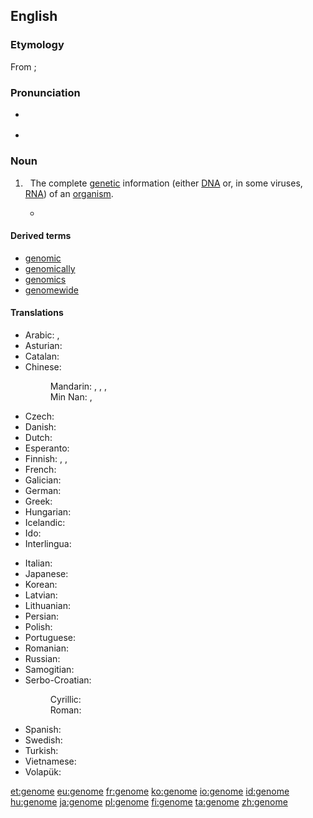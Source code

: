 ==English==

===Etymology===
From {{etyl|de|en}} {{term|Genom|lang=de}}; {{suffix|gene|ome|lang=en}}

===Pronunciation===
* {{a|UK}} {{IPA|/ˈdʒiː.nəʊm/|lang=en}}
* {{a|US}} {{IPA|/ˈdʒiː.noʊm/|/dʒɨˈnoʊm/|lang=en}}

===Noun===
{{wikipedia}}
{{en-noun}}

# {{context|genetics|lang=en}}&nbsp; The complete [[genetic]] information (either [[DNA]] or, in some viruses, [[RNA]]) of an [[organism]].
#*{{quote-magazine|year=2012|month=March-April
|author=[[w:Terry Sejnowski|Terrence J. Sejnowski]]
|title=Well-connected Brains
|volume=100|issue=2|page=171
|magazine={{w|American Scientist}}
|url=http://www.americanscientist.org/bookshelf/pub/well-connected-brains
|passage=Creating a complete map of the human connectome would therefore be a monumental milestone but not the end of the journey to understanding how our brains work. The achievement will transform neuroscience and serve as the starting point for asking questions we could not otherwise have answered, just as having the human '''genome''' has made it possible to ask new questions about cellular and molecular systems.}}

====Derived terms====
* [[genomic]]
* [[genomically]]
* [[genomics]]
* [[genomewide]]

====Translations====
{{trans-top|complete genetic information of an organism}}
* Arabic: {{t|ar|مَجِين|m}}, {{t|ar|جِينُوم|m|tr=jinūm}}
* Asturian: {{t|ast|xenoma|m}}
* Catalan: {{t|ca|genoma|m}}
* Chinese:
*: Mandarin: {{t+|cmn|基因組|sc=Hani}}, {{t|cmn|基因组|tr=jīyīnzǔ|sc=Hani}}, {{t|cmn|基因體|sc=Hani}}, {{t|cmn|基因体|tr=jīyīntǐ|sc=Hani}}
*: Min Nan: {{t|nan|基因體|tr=ki-in-thé|sc=Hani}}, {{t|nan|遺傳體|tr=ûi-thoân-thé|sc=Hani}}
* Czech: {{t+|cs|genom|m}}
* Danish: {{t+|da|genom|n}}
* Dutch: {{t+|nl|genoom|n}}
* Esperanto: {{t|eo|genaro}}
* Finnish: {{t+|fi|genomi}}, {{t+|fi|perimä}}, {{t|fi|geeniperimä}}
* French: {{t+|fr|génome|m}}
* Galician: {{t|gl|xenoma|m}}
* German: {{t+|de|Genom|n}}
* Greek: {{t+|el|γονιδίωμα|n}}
* Hungarian: {{t|hu|genom}}
* Icelandic: {{t+|is|erfðamengi|m}}
* Ido: {{t+|io|genomo}}
* Interlingua: {{t|ia|genoma}}
{{trans-mid}}
* Italian: {{t+|it|genoma|m}}
* Japanese: {{t|ja|ゲノム|tr=genomu}}
* Korean: {{t|ko|게놈|sc=Hang}}
* Latvian: {{t|lv|genoms|m}}
* Lithuanian: {{t|lt|genomas|m}}
* Persian: {{t|fa|ژنوم|tr=ženom, ženum|sc=fa-Arab}}
* Polish: {{t+|pl|genom|m}}
* Portuguese: {{t+|pt|genoma|m}}
* Romanian: {{t+|ro|genom|n}}
* Russian: {{t+|ru|гено́м|m}}
* Samogitian: {{t|sgs|genuoms|m}}
* Serbo-Croatian:
*: Cyrillic: {{t|sh|гѐно̄м|m|sc=Cyrl}}
*: Roman: {{t|sh|gènōm|m}}
* Spanish: {{t+|es|genoma|m}}
* Swedish: {{t+|sv|genom|n}}
* Turkish: {{t+|tr|genom}}
* Vietnamese: {{t|vi|bộ gen}}
* Volapük: {{t|vo|genom}}
{{trans-bottom}}

[[et:genome]]
[[eu:genome]]
[[fr:genome]]
[[ko:genome]]
[[io:genome]]
[[id:genome]]
[[hu:genome]]
[[ja:genome]]
[[pl:genome]]
[[fi:genome]]
[[ta:genome]]
[[zh:genome]]